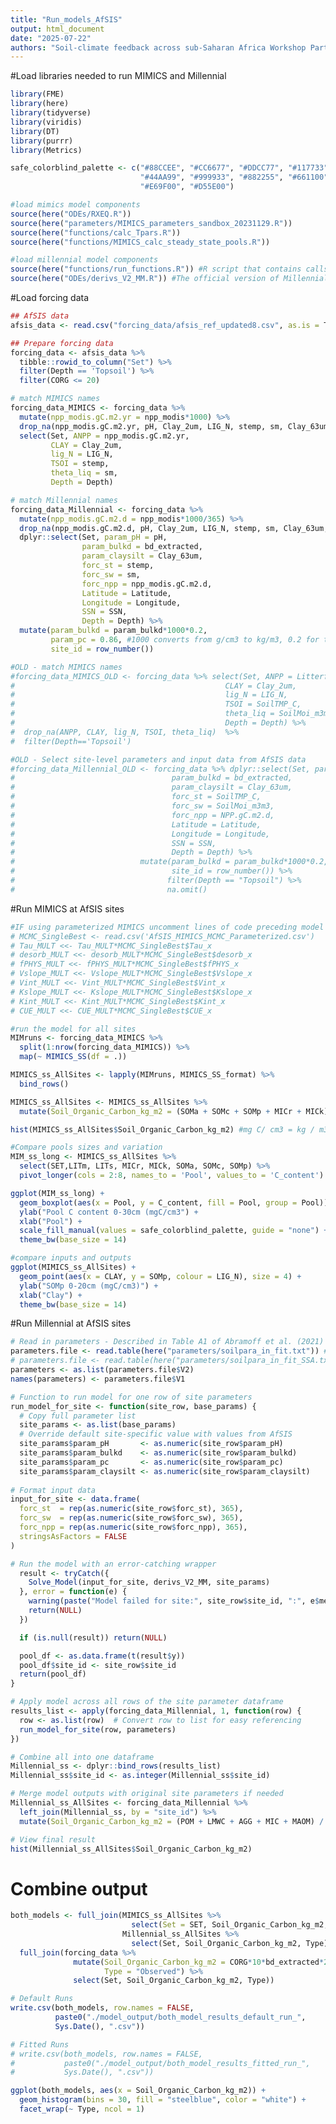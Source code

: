 ```yaml
---
title: "Run_models_AfSIS"
output: html_document
date: "2025-07-22"
authors: "Soil-climate feedback across sub-Saharan Africa Workshop Participants"
---
```


#Load libraries needed to run MIMICS and Millennial
```r
library(FME)
library(here)
library(tidyverse)
library(viridis)
library(DT)
library(purrr)
library(Metrics)

safe_colorblind_palette <- c("#88CCEE", "#CC6677", "#DDCC77", "#117733", "#332288", "#AA4499", 
                             "#44AA99", "#999933", "#882255", "#661100", "#6699CC", "#888888",
                             "#E69F00", "#D55E00")

#load mimics model components
source(here("ODEs/RXEQ.R"))
source(here("parameters/MIMICS_parameters_sandbox_20231129.R"))
source(here("functions/calc_Tpars.R"))
source(here("functions/MIMICS_calc_steady_state_pools.R"))

#load millennial model components
source(here("functions/run_functions.R")) #R script that contains calls to run model
source(here("ODEs/derivs_V2_MM.R")) #The official version of Millennial V2
```

#Load forcing data
```r
## AfSIS data
afsis_data <- read.csv("forcing_data/afsis_ref_updated8.csv", as.is = T)

## Prepare forcing data
forcing_data <- afsis_data %>% 
  tibble::rowid_to_column("Set") %>% 
  filter(Depth == 'Topsoil') %>% 
  filter(CORG <= 20)

# match MIMICS names
forcing_data_MIMICS <- forcing_data %>% 
  mutate(npp_modis.gC.m2.yr = npp_modis*1000) %>%
  drop_na(npp_modis.gC.m2.yr, pH, Clay_2um, LIG_N, stemp, sm, Clay_63um, bd_extracted) %>%
  select(Set, ANPP = npp_modis.gC.m2.yr, 
         CLAY = Clay_2um,
         lig_N = LIG_N,
         TSOI = stemp,
         theta_liq = sm,
         Depth = Depth)

# match Millennial names
forcing_data_Millennial <- forcing_data %>% 
  mutate(npp_modis.gC.m2.d = npp_modis*1000/365) %>%
  drop_na(npp_modis.gC.m2.d, pH, Clay_2um, LIG_N, stemp, sm, Clay_63um, bd_extracted) %>%
  dplyr::select(Set, param_pH = pH, 
                param_bulkd = bd_extracted, 
                param_claysilt = Clay_63um, 
                forc_st = stemp, 
                forc_sw = sm, 
                forc_npp = npp_modis.gC.m2.d,
                Latitude = Latitude,
                Longitude = Longitude,
                SSN = SSN,
                Depth = Depth) %>% 
  mutate(param_bulkd = param_bulkd*1000*0.2, 
         param_pc = 0.86, #1000 converts from g/cm3 to kg/m3, 0.2 for top 20 cm
         site_id = row_number()) 

#OLD - match MIMICS names
#forcing_data_MIMICS_OLD <- forcing_data %>% select(Set, ANPP = Litterfall.gC.m2.yr, 
#                                               CLAY = Clay_2um,
#                                               lig_N = LIG_N,
#                                               TSOI = SoilTMP_C,
#                                               theta_liq = SoilMoi_m3m3,
#                                               Depth = Depth) %>% 
#  drop_na(ANPP, CLAY, lig_N, TSOI, theta_liq)  %>% 
#  filter(Depth=='Topsoil')

#OLD - Select site-level parameters and input data from AfSIS data
#forcing_data_Millennial_OLD <- forcing_data %>% dplyr::select(Set, param_pH = pH, 
#                                   param_bulkd = bd_extracted, 
#                                   param_claysilt = Clay_63um, 
#                                   forc_st = SoilTMP_C, 
#                                   forc_sw = SoilMoi_m3m3, 
#                                   forc_npp = NPP.gC.m2.d,
#                                   Latitude = Latitude,
#                                   Longitude = Longitude,
#                                   SSN = SSN,
#                                   Depth = Depth) %>% 
#                            mutate(param_bulkd = param_bulkd*1000*0.2, param_pc = 0.86, #1000 converts from g/cm3 to kg/m3, 0.2 for top 20 cm
#                                   site_id = row_number()) %>% 
#                                  filter(Depth == "Topsoil") %>%
#                                  na.omit()
```


#Run MIMICS at AfSIS sites
```r
#IF using parameterized MIMICS uncomment lines of code preceding model run
# MCMC_SingleBest <- read.csv('AfSIS_MIMICS_MCMC_Parameterized.csv')
# Tau_MULT <<- Tau_MULT*MCMC_SingleBest$Tau_x
# desorb_MULT <<- desorb_MULT*MCMC_SingleBest$desorb_x
# fPHYS_MULT <<- fPHYS_MULT*MCMC_SingleBest$fPHYS_x
# Vslope_MULT <<- Vslope_MULT*MCMC_SingleBest$Vslope_x
# Vint_MULT <<- Vint_MULT*MCMC_SingleBest$Vint_x
# Kslope_MULT <<- Kslope_MULT*MCMC_SingleBest$Kslope_x
# Kint_MULT <<- Kint_MULT*MCMC_SingleBest$Kint_x
# CUE_MULT <<- CUE_MULT*MCMC_SingleBest$CUE_x

#run the model for all sites
MIMruns <- forcing_data_MIMICS %>% 
  split(1:nrow(forcing_data_MIMICS)) %>% 
  map(~ MIMICS_SS(df = .))

MIMICS_ss_AllSites <- lapply(MIMruns, MIMICS_SS_format) %>% 
  bind_rows()

MIMICS_ss_AllSites <- MIMICS_ss_AllSites %>% 
  mutate(Soil_Organic_Carbon_kg_m2 = (SOMa + SOMc + SOMp + MICr + MICk), Type = "MIMICS")

hist(MIMICS_ss_AllSites$Soil_Organic_Carbon_kg_m2) #mg C/ cm3 = kg / m3

#Compare pools sizes and variation
MIM_ss_long <- MIMICS_ss_AllSites %>% 
  select(SET,LITm, LITs, MICr, MICk, SOMa, SOMc, SOMp) %>% 
  pivot_longer(cols = 2:8, names_to = 'Pool', values_to = 'C_content')

ggplot(MIM_ss_long) + 
  geom_boxplot(aes(x = Pool, y = C_content, fill = Pool, group = Pool)) + 
  ylab("Pool C content 0-30cm (mgC/cm3") + 
  xlab("Pool") + 
  scale_fill_manual(values = safe_colorblind_palette, guide = "none") + 
  theme_bw(base_size = 14)

#compare inputs and outputs
ggplot(MIMICS_ss_AllSites) + 
  geom_point(aes(x = CLAY, y = SOMp, colour = LIG_N), size = 4) + 
  ylab("SOMp 0-20cm (mgC/cm3)") + 
  xlab("Clay") +
  theme_bw(base_size = 14)
```

#Run Millennial at AfSIS sites
```r
# Read in parameters - Described in Table A1 of Abramoff et al. (2021)
parameters.file <- read.table(here("parameters/soilpara_in_fit.txt")) #default
# parameters.file <- read.table(here("parameters/soilpara_in_fit_SSA.txt")) #fitted
parameters <- as.list(parameters.file$V2)
names(parameters) <- parameters.file$V1

# Function to run model for one row of site parameters
run_model_for_site <- function(site_row, base_params) {
  # Copy full parameter list
  site_params <- as.list(base_params)
  # Override default site-specific value with values from AfSIS
  site_params$param_pH       <- as.numeric(site_row$param_pH)
  site_params$param_bulkd    <- as.numeric(site_row$param_bulkd)
  site_params$param_pc       <- as.numeric(site_row$param_pc)
  site_params$param_claysilt <- as.numeric(site_row$param_claysilt)
    
# Format input data
input_for_site <- data.frame(
  forc_st  = rep(as.numeric(site_row$forc_st), 365),
  forc_sw  = rep(as.numeric(site_row$forc_sw), 365),
  forc_npp = rep(as.numeric(site_row$forc_npp), 365),
  stringsAsFactors = FALSE
)

# Run the model with an error-catching wrapper
  result <- tryCatch({
    Solve_Model(input_for_site, derivs_V2_MM, site_params)
  }, error = function(e) {
    warning(paste("Model failed for site:", site_row$site_id, ":", e$message))
    return(NULL)
  })

  if (is.null(result)) return(NULL)

  pool_df <- as.data.frame(t(result$y))
  pool_df$site_id <- site_row$site_id
  return(pool_df)
}

# Apply model across all rows of the site parameter dataframe
results_list <- apply(forcing_data_Millennial, 1, function(row) {
  row <- as.list(row)  # Convert row to list for easy referencing
  run_model_for_site(row, parameters)
})

# Combine all into one dataframe
Millennial_ss <- dplyr::bind_rows(results_list)
Millennial_ss$site_id <- as.integer(Millennial_ss$site_id)

# Merge model outputs with original site parameters if needed
Millennial_ss_AllSites <- forcing_data_Millennial %>%
  left_join(Millennial_ss, by = "site_id") %>%
  mutate(Soil_Organic_Carbon_kg_m2 = (POM + LMWC + AGG + MIC + MAOM) / 1000, Type = "Millennial")

# View final result
hist(Millennial_ss_AllSites$Soil_Organic_Carbon_kg_m2)
```

# Combine output
```r
both_models <- full_join(MIMICS_ss_AllSites %>% 
                           select(Set = SET, Soil_Organic_Carbon_kg_m2, Type), 
                         Millennial_ss_AllSites %>% 
                           select(Set, Soil_Organic_Carbon_kg_m2, Type)) %>% 
  full_join(forcing_data %>% 
              mutate(Soil_Organic_Carbon_kg_m2 = CORG*10*bd_extracted*20/100, 
                     Type = "Observed") %>% 
              select(Set, Soil_Organic_Carbon_kg_m2, Type))

# Default Runs
write.csv(both_models, row.names = FALSE,
          paste0("./model_output/both_model_results_default_run_",
          Sys.Date(), ".csv"))

# Fitted Runs
# write.csv(both_models, row.names = FALSE,
#           paste0("./model_output/both_model_results_fitted_run_",
#           Sys.Date(), ".csv"))

ggplot(both_models, aes(x = Soil_Organic_Carbon_kg_m2)) + 
  geom_histogram(bins = 30, fill = "steelblue", color = "white") + 
  facet_wrap(~ Type, ncol = 1)

```

